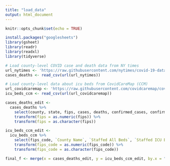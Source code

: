 ```yaml
---
title: "load_data"
output: html_document
---
```


```r
knitr::opts_chunk$set(echo = TRUE)
```

```r
install.packages("googlesheets")
library(gsheet)
library(readr)
library(readxl)
library(tidyverse)
```

```r
# Load county-level COVID case and death data from NY times
url_nytimes <- 'https://raw.githubusercontent.com/nytimes/covid-19-data/master/live/us-counties.csv'
cases_deaths <- read_csv(url(url_nytimes))

# Load county-level data about icu beds from CovidCareMap (CCM)
url_covidcaremap <- 'https://raw.githubusercontent.com/covidcaremap/covid19-healthsystemcapacity/master/data/published/us_healthcare_capacity-county-CovidCareMap.csv'
icu_beds_ccm <- read_csv(url(url_covidcaremap))
```


```r
cases_deaths_edit <-
  cases_deaths %>%
    select(county, state, fips, cases, deaths, confirmed_cases, confirmed_deaths, probable_cases, probable_deaths) %>%
    transform(fips = as.numeric(fips)) %>%
    transform(fips = as.character(fips))
```

```r
icu_beds_ccm_edit <-
  icu_beds_ccm %>%
    select(fips_code, `County Name`, `Staffed All Beds`, `Staffed ICU Beds`, `Staffed ICU Beds [Per 1000 Elderly (65+)]`, `Staffed ICU Beds [Per 1000 Adults (20+)]`, `Staffed ICU Beds [Per 1000 People]`, Population, `Population (65+)`, `Population (20+)`) %>%
    transform(fips_code = as.numeric(fips_code)) %>%
    transform(fips_code = as.character(fips_code))
```

```r
final_f <- merge(x = cases_deaths_edit, y = icu_beds_ccm_edit, by.x = "fips", by.y = "fips_code")#, all.x = TRUE)
```
